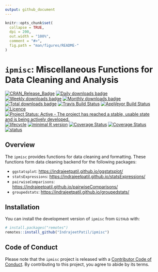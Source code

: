 ```yaml
---
output: github_document
---
```


<!-- README.md is generated from README.Rmd. Please edit that file -->

```r
knitr::opts_chunk$set(
  collapse = TRUE,
  dpi = 200,
  out.width = "100%",
  comment = "#>",
  fig.path = "man/figures/README-"
)
```

# `ipmisc`: Miscellaneous Functions for Data Cleaning and Analysis

[![CRAN_Release_Badge](http://www.r-pkg.org/badges/version-ago/ipmisc)](https://CRAN.R-project.org/package=ipmisc)
[![Daily downloads badge](https://cranlogs.r-pkg.org/badges/last-day/ipmisc?color=blue)](https://CRAN.R-project.org/package=ipmisc)
[![Weekly downloads badge](https://cranlogs.r-pkg.org/badges/last-week/ipmisc?color=blue)](https://CRAN.R-project.org/package=ipmisc)
[![Monthly downloads badge](https://cranlogs.r-pkg.org/badges/last-month/ipmisc?color=blue)](https://CRAN.R-project.org/package=ipmisc)
[![Total downloads badge](https://cranlogs.r-pkg.org/badges/grand-total/ipmisc?color=blue)](https://CRAN.R-project.org/package=ipmisc)
[![Travis Build Status](https://travis-ci.org/IndrajeetPatil/ipmisc.svg?branch=master)](https://travis-ci.org/IndrajeetPatil/ipmisc) 
[![AppVeyor Build Status](https://ci.appveyor.com/api/projects/status/github/IndrajeetPatil/ipmisc?branch=master&svg=true)](https://ci.appveyor.com/project/IndrajeetPatil/ipmisc) 
[![Licence](https://img.shields.io/badge/licence-GPL--3-blue.svg)](https://www.gnu.org/licenses/gpl-3.0.en.html)
[![Project Status: Active - The project has reached a stable, usable state and is being actively developed.](http://www.repostatus.org/badges/latest/active.svg)](http://www.repostatus.org/#active)
[![lifecycle](https://img.shields.io/badge/lifecycle-maturing-blue.svg)](https://www.tidyverse.org/lifecycle/)
[![minimal R version](https://img.shields.io/badge/R%3E%3D-3.5.0-6666ff.svg)](https://cran.r-project.org/)
[![Coverage Status](https://img.shields.io/codecov/c/github/IndrajeetPatil/ipmisc/master.svg)](https://codecov.io/github/IndrajeetPatil/ipmisc?branch=master)
[![Coverage Status](https://coveralls.io/repos/github/IndrajeetPatil/ipmisc/badge.svg?branch=master)](https://coveralls.io/github/IndrajeetPatil/ipmisc?branch=master)
[![status](https://tinyverse.netlify.com/badge/ipmisc)](https://CRAN.R-project.org/package=ipmisc)

## Overview

The `ipmisc` provides functions for data cleaning and formatting. These
functions form data cleaning backend for the following packages:

  - `ggstatsplot`: <https://indrajeetpatil.github.io/ggstatsplot/>
  - `statsExpressions`: <https://indrajeetpatil.github.io/statsExpressions/>
  - `pairwiseComparisons`:
    <https://indrajeetpatil.github.io/pairwiseComparisons/>
  - `groupedstats`: <https://indrajeetpatil.github.io/groupedstats/>

## Installation

You can install the development version of `ipmisc` from `GitHub` with:

```r
# install.packages("remotes")
remotes::install_github("IndrajeetPatil/ipmisc")
```

## Code of Conduct

Please note that the `ipmisc` project is released with a [Contributor Code of Conduct](https://github.com/IndrajeetPatil/ipmisc/blob/master/CODE_OF_CONDUCT.md). 
By contributing to this project, you agree to abide by its terms.

